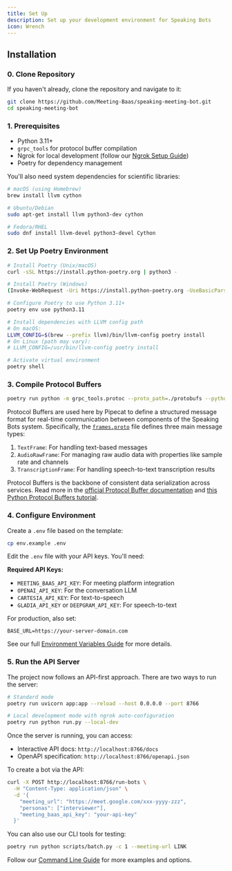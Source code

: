 ```yaml
---
title: Set Up
description: Set up your development environment for Speaking Bots
icon: Wrench
---
```


## Installation

### 0. Clone Repository

If you haven't already, clone the repository and navigate to it:

```bash
git clone https://github.com/Meeting-Baas/speaking-meeting-bot.git
cd speaking-meeting-bot
```

### 1. Prerequisites

- Python 3.11+
- `grpc_tools` for protocol buffer compilation
- Ngrok for local development (follow our [Ngrok Setup Guide](/docs/speaking-bots/getting-started/ngrok-setup))
- Poetry for dependency management

You'll also need system dependencies for scientific libraries:

```bash
# macOS (using Homebrew)
brew install llvm cython

# Ubuntu/Debian
sudo apt-get install llvm python3-dev cython

# Fedora/RHEL
sudo dnf install llvm-devel python3-devel Cython
```

### 2. Set Up Poetry Environment

```bash
# Install Poetry (Unix/macOS)
curl -sSL https://install.python-poetry.org | python3 -

# Install Poetry (Windows)
(Invoke-WebRequest -Uri https://install.python-poetry.org -UseBasicParsing).Content | py -

# Configure Poetry to use Python 3.11+
poetry env use python3.11

# Install dependencies with LLVM config path
# On macOS:
LLVM_CONFIG=$(brew --prefix llvm)/bin/llvm-config poetry install
# On Linux (path may vary):
# LLVM_CONFIG=/usr/bin/llvm-config poetry install

# Activate virtual environment
poetry shell
```

### 3. Compile Protocol Buffers

```bash
poetry run python -m grpc_tools.protoc --proto_path=./protobufs --python_out=./protobufs frames.proto
```

Protocol Buffers are used here by Pipecat to define a structured message format for real-time communication between components of the Speaking Bots system. Specifically, the [`frames.proto`](https://github.com/pipecat-ai/pipecat/blob/635aa6eb5bdee382729613b58279befdc5bc8eaf/src/pipecat/frames/frames.proto#L9) file defines three main message types:

1. `TextFrame`: For handling text-based messages
2. `AudioRawFrame`: For managing raw audio data with properties like sample rate and channels
3. `TranscriptionFrame`: For handling speech-to-text transcription results

Protocol Buffers is the backbone of consistent data serialization across services.
Read more in the [official Protocol Buffer documentation](https://protobuf.dev/downloads/) and [this Python Protocol Buffers tutorial](https://www.blog.pythonlibrary.org/2023/08/30/an-intro-to-protocol-buffers-with-python/).

### 4. Configure Environment

Create a `.env` file based on the template:

```bash
cp env.example .env
```

Edit the `.env` file with your API keys. You'll need:

**Required API Keys:**

- `MEETING_BAAS_API_KEY`: For meeting platform integration
- `OPENAI_API_KEY`: For the conversation LLM
- `CARTESIA_API_KEY`: For text-to-speech
- `GLADIA_API_KEY` or `DEEPGRAM_API_KEY`: For speech-to-text

For production, also set:

```
BASE_URL=https://your-server-domain.com
```

See our full [Environment Variables Guide](/docs/speaking-bots/getting-started/environment-variables) for more details.

### 5. Run the API Server

The project now follows an API-first approach. There are two ways to run the server:

```bash
# Standard mode
poetry run uvicorn app:app --reload --host 0.0.0.0 --port 8766

# Local development mode with ngrok auto-configuration
poetry run python run.py --local-dev
```

Once the server is running, you can access:

- Interactive API docs: `http://localhost:8766/docs`
- OpenAPI specification: `http://localhost:8766/openapi.json`

To create a bot via the API:

```bash
curl -X POST http://localhost:8766/run-bots \
  -H "Content-Type: application/json" \
  -d '{
    "meeting_url": "https://meet.google.com/xxx-yyyy-zzz",
    "personas": ["interviewer"],
    "meeting_baas_api_key": "your-api-key"
  }'
```

You can also use our CLI tools for testing:

```bash
poetry run python scripts/batch.py -c 1 --meeting-url LINK
```

Follow our [Command Line Guide](/docs/speaking-bots/command-line) for more examples and options.
